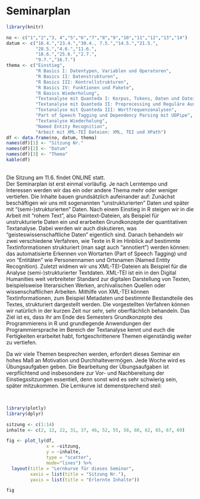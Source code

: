 # Seminarplan {-} 


```r

library(knitr)

no <- c("1","2","3, 4","5","6","7","8","9","10","11","12","13","14")
datum <- c("16.4.","23.4.","30.4., 7.5.","14.5.","21.5.",
           "28.5.","4.6.","11.6.",
           "18.6.","25.6.","2.7.",
           "9.7.","16.7.")
thema <- c("Einstieg", 
           "R Basics I: Datentypen, Variablen und Operatoren", 
           "R Basics II: Datenstrukturen", 
           "R Basics III: Kontrollstrukturen", 
           "R Basics IV: Funktionen und Pakete", 
           "R Basics Wiederholung",
           "Textanalyse mit Quanteda I: Korpus, Tokens, Daten und Dateien", 
           "Textanalyse mit Quanteda II: Preprocessing und Reguläre Ausdrücke", 
           "Textanalyse mit Quanteda III: Wortfrequenzanalysen", 
           "Part of Speech Tagging und Dependency Parsing mit UDPipe",  
           "Textanalyse Wiederholung", 
           "Named Entity Recognition", 
           "Arbeit mit XML-TEI Dateien: XML, TEI und XPath")
df <- data.frame(no, datum, thema)
names(df)[1] <- "Sitzung Nr."
names(df)[2] <- "Datum"
names(df)[3] <- "Thema"
kable(df)


```

\
Die Sitzung am 11.6. findet ONLINE statt.
\
Der Seminarplan ist erst einmal vorläufig. Je nach Lerntempo und Interessen werden wir das ein oder andere Thema mehr oder weniger vertiefen. Die Inhalte bauen grundsätzlich aufeinander auf: Zunächst beschäftigen wir uns mit sogenannten "unstrukturierten" Daten und später mit "(semi-)strukturierten" Daten. Nach einem Einstieg in R steigen wir in die Arbeit mit "rohem Text", also Plaintext-Dateien, als Beispiel für unstrukturierte Daten ein und erarbeiten Grundkonzepte der quantitativen Textanalyse. Dabei werden wir auch diskutieren, was "geisteswissenschaftliche Daten" eigentlich sind. Danach behandeln wir zwei verschiedene Verfahren, wie Texte in R im Hinblick auf bestimmte Textinformationen strukturiert (man sagt auch "annotiert") werden können: das automatisierte Erkennen von Wortarten (Part of Speech Tagging) und von "Entitäten" wie Personennamen und Ortsnamen (Named Entity Recognition).
Zuletzt widmen wir uns XML-TEI-Dateien als Beispiel für die Analyse (semi-)strukturierter Textdaten. XML-TEI ist ein in den Digital Humanities weit verbreiteter Standard zur digitalen Darstellung von Texten, beispielsweise literarsichen Werken, archivalischen Quellen oder wissenschaftlichen Arbeiten. Mithilfe von XML-TEI können Textinformationen, zum Beispiel Metadaten und bestimmte Bestandteile des Textes, strukturiert dargestellt werden. Die vorgestellten Verfahren können wir natürlich in der kurzen Zeit nur sehr, sehr oberflächlich behandeln. Das Ziel ist es, dass ihr am Ende des Semesters Grundkonzepte des Programmierens in R und grundlegende Anwendungen der Programmiersprache im Bereich der Textanalyse kennt und euch die Fertigkeiten erarbeitet habt, fortgeschrittenere Themen eigenständig weiter zu vertiefen. 

Da wir viele Themen besprechen werden, erfordert dieses Seminar ein hohes Maß an Motivation und Durchhaltevermögen. Jede Woche wird es Übungsaufgaben geben. Die Bearbeitung der Übungsaufgaben ist verpflichtend und insbesondere zur Vor- und Nachbereitung der Einstiegssitzungen essentiell, denn sonst wird es sehr schwierig sein, später mitzukommen. Die Lernkurve ist demenstprechend steil: 

\

```r

library(plotly)
library(dplyr)

sitzung <- c(1:14)
inhalte <- c(2, 12, 22, 31, 37, 46, 52, 55, 58, 60, 62, 65, 67, 69)

fig <- plot_ly(df, 
               x = ~sitzung, 
               y = ~inhalte, 
               type = "scatter", 
               mode="lines") %>%
  layout(title = "Lernkurve für dieses Seminar",
         xaxis = list(title = "Sitzung Nr."),
         yaxis = list(title = "Erlernte Inhalte"))

fig


```